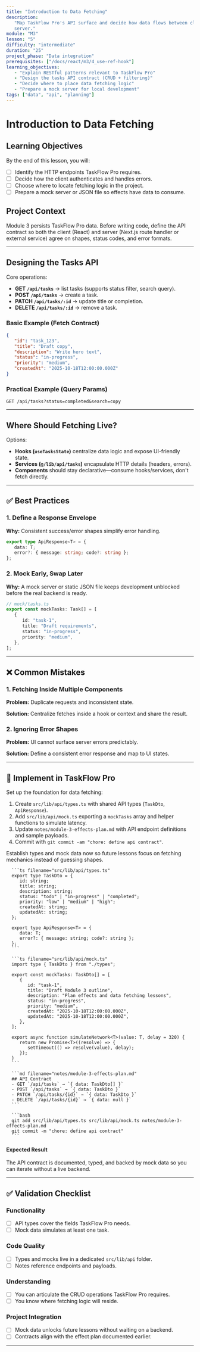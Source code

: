 ```yaml
---
title: "Introduction to Data Fetching"
description:
   "Map TaskFlow Pro's API surface and decide how data flows between client and
   server."
module: "M3"
lesson: "5"
difficulty: "intermediate"
duration: "25"
project_phase: "Data integration"
prerequisites: ["/docs/react/m3/4_use-ref-hook"]
learning_objectives:
   - "Explain RESTful patterns relevant to TaskFlow Pro"
   - "Design the tasks API contract (CRUD + filtering)"
   - "Decide where to place data fetching logic"
   - "Prepare a mock server for local development"
tags: ["data", "api", "planning"]
---
```



# Introduction to Data Fetching

## Learning Objectives

By the end of this lesson, you will:

-  [ ] Identify the HTTP endpoints TaskFlow Pro requires.
-  [ ] Decide how the client authenticates and handles errors.
-  [ ] Choose where to locate fetching logic in the project.
-  [ ] Prepare a mock server or JSON file so effects have data to consume.

## Project Context

Module 3 persists TaskFlow Pro data. Before writing code, define the API
contract so both the client (React) and server (Next.js route handler or
external service) agree on shapes, status codes, and error formats.

---

## Designing the Tasks API

Core operations:

-  **GET `/api/tasks`** → list tasks (supports status filter, search query).
-  **POST `/api/tasks`** → create a task.
-  **PATCH `/api/tasks/:id`** → update title or completion.
-  **DELETE `/api/tasks/:id`** → remove a task.

### Basic Example (Fetch Contract)

```json
{
   "id": "task_123",
   "title": "Draft copy",
   "description": "Write hero text",
   "status": "in-progress",
   "priority": "medium",
   "createdAt": "2025-10-18T12:00:00.000Z"
}
```

### Practical Example (Query Params)

```http
GET /api/tasks?status=completed&search=copy
```

---

## Where Should Fetching Live?

Options:

-  **Hooks (`useTasksState`)** centralize data logic and expose UI-friendly
   state.
-  **Services (`@/lib/api/tasks`)** encapsulate HTTP details (headers, errors).
-  **Components** should stay declarative—consume hooks/services, don't fetch
   directly.

---

## ✅ Best Practices

### 1. Define a Response Envelope

**Why:** Consistent success/error shapes simplify error handling.

```ts
export type ApiResponse<T> = {
   data: T;
   error?: { message: string; code?: string };
};
```

### 2. Mock Early, Swap Later

**Why:** A mock server or static JSON file keeps development unblocked before
the real backend is ready.

```ts
// mock/tasks.ts
export const mockTasks: Task[] = [
   {
      id: "task-1",
      title: "Draft requirements",
      status: "in-progress",
      priority: "medium",
   },
];
```

---

## ❌ Common Mistakes

### 1. Fetching Inside Multiple Components

**Problem:** Duplicate requests and inconsistent state.

**Solution:** Centralize fetches inside a hook or context and share the result.

### 2. Ignoring Error Shapes

**Problem:** UI cannot surface server errors predictably.

**Solution:** Define a consistent error response and map to UI states.

---

## 🔨 Implement in TaskFlow Pro

Set up the foundation for data fetching:

1. Create `src/lib/api/types.ts` with shared API types (`TaskDto`,
   `ApiResponse`).
2. Add `src/lib/api/mock.ts` exporting a `mockTasks` array and helper functions
   to simulate latency.
3. Update `notes/module-3-effects-plan.md` with API endpoint definitions and
   sample payloads.
4. Commit with `git commit -am "chore: define api contract"`.

<Accordions type='single' className='mt-4'>
   <Accordion title='Solution Walkthrough'>
      <p>
         Establish types and mock data now so future lessons focus on fetching mechanics instead of guessing shapes.
      </p>

      ```ts filename="src/lib/api/types.ts"
      export type TaskDto = {
         id: string;
         title: string;
         description: string;
         status: "todo" | "in-progress" | "completed";
         priority: "low" | "medium" | "high";
         createdAt: string;
         updatedAt: string;
      };

      export type ApiResponse<T> = {
         data: T;
         error?: { message: string; code?: string };
      };
      ```

      ```ts filename="src/lib/api/mock.ts"
      import type { TaskDto } from "./types";

      export const mockTasks: TaskDto[] = [
         {
            id: "task-1",
            title: "Draft Module 3 outline",
            description: "Plan effects and data fetching lessons",
            status: "in-progress",
            priority: "medium",
            createdAt: "2025-10-18T12:00:00.000Z",
            updatedAt: "2025-10-18T12:00:00.000Z",
         },
      ];

      export async function simulateNetwork<T>(value: T, delay = 320) {
         return new Promise<T>((resolve) => {
            setTimeout(() => resolve(value), delay);
         });
      }
      ```

      ```md filename="notes/module-3-effects-plan.md"
      ## API Contract
      - GET `/api/tasks` → `{ data: TaskDto[] }`
      - POST `/api/tasks` → `{ data: TaskDto }`
      - PATCH `/api/tasks/{id}` → `{ data: TaskDto }`
      - DELETE `/api/tasks/{id}` → `{ data: null }`
      ```

      ```bash
      git add src/lib/api/types.ts src/lib/api/mock.ts notes/module-3-effects-plan.md
      git commit -m "chore: define api contract"
      ```

   </Accordion>
</Accordions>

#### Expected Result

The API contract is documented, typed, and backed by mock data so you can
iterate without a live backend.

---

## ✅ Validation Checklist

### Functionality

-  [ ] API types cover the fields TaskFlow Pro needs.
-  [ ] Mock data simulates at least one task.

### Code Quality

-  [ ] Types and mocks live in a dedicated `src/lib/api` folder.
-  [ ] Notes reference endpoints and payloads.

### Understanding

-  [ ] You can articulate the CRUD operations TaskFlow Pro requires.
-  [ ] You know where fetching logic will reside.

### Project Integration

-  [ ] Mock data unlocks future lessons without waiting on a backend.
-  [ ] Contracts align with the effect plan documented earlier.

---

